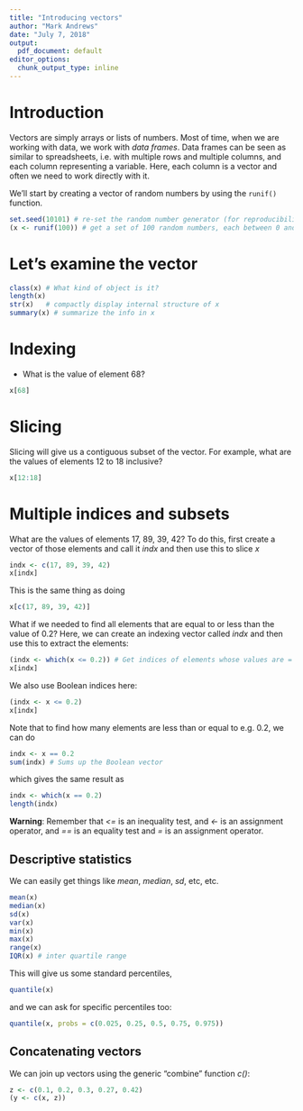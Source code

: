 ```yaml
---
title: "Introducing vectors"
author: "Mark Andrews"
date: "July 7, 2018"
output:
  pdf_document: default
editor_options:
  chunk_output_type: inline
---
```

# Introduction

Vectors are simply arrays or lists of numbers. Most of time, when we are working with data, we work with *data frames*. Data frames can be seen as similar to spreadsheets, i.e. with multiple rows and multiple columns, and each column representing a variable. Here, each column is a vector and often we need to work directly with it.

We'll start by creating a vector of random numbers by using the `runif()` function. 

```r
set.seed(10101) # re-set the random number generator (for reproducibility)
(x <- runif(100)) # get a set of 100 random numbers, each between 0 and 1
```

# Let's examine the vector

```r
class(x) # What kind of object is it?
length(x)
str(x)   # compactly display internal structure of x
summary(x) # summarize the info in x
```

# Indexing 
* What is the value of element 68?
```r
x[68]
```

# Slicing
Slicing will give us a contiguous subset of the vector. For example, what are the values of elements 12 to 18 inclusive? 
```r
x[12:18]
```

# Multiple indices and subsets

What are the values of elements 17, 89, 39, 42? To do this, first create a vector of those elements and call it *indx* and then use this to slice *x* 
```r
indx <- c(17, 89, 39, 42)
x[indx]
```
This is the same thing as doing 
```r
x[c(17, 89, 39, 42)]
```

What if we needed to find all elements that are equal to or less than the value of 0.2? Here, we can create an indexing vector called *indx* and then use this to extract the elements:
```r
(indx <- which(x <= 0.2)) # Get indices of elements whose values are = or < 12.
x[indx]
```
We also use Boolean indices here:
```r
(indx <- x <= 0.2)
x[indx]
```

Note that to find how many elements are less than or equal to e.g. 0.2, we can do
```r
indx <- x == 0.2
sum(indx) # Sums up the Boolean vector 
```
which gives the same result as 
```r
indx <- which(x == 0.2)
length(indx)
```

**Warning**: Remember that *<=* is an inequality test, and *<-* is an assignment operator, and *==* is an equality test and *=* is an assignment operator.


## Descriptive statistics

We can easily get things like *mean*, *median*, *sd*, etc, etc.

```r
mean(x)
median(x)
sd(x)
var(x)
min(x)
max(x)
range(x)
IQR(x) # inter quartile range
```

This will give us some standard percentiles,
```r
quantile(x)
```
and we can ask for specific percentiles too:
```r
quantile(x, probs = c(0.025, 0.25, 0.5, 0.75, 0.975))
```


## Concatenating vectors

We can join up vectors using the generic "combine" function *c()*:
```r
z <- c(0.1, 0.2, 0.3, 0.27, 0.42)
(y <- c(x, z))
```

